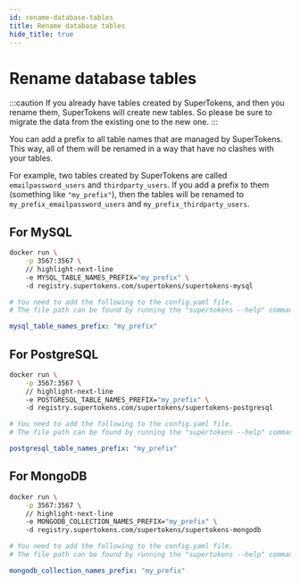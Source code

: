```yaml
---
id: rename-database-tables
title: Rename database tables
hide_title: true
---
```


<!-- COPY DOCS -->
<!-- ./community/database-setup/rename-database-tables.mdx -->


# Rename database tables 

:::caution
If you already have tables created by SuperTokens, and then you rename them, SuperTokens will create new tables. So please be sure to migrate the data from the existing one to the new one.
:::

You can add a prefix to all table names that are managed by SuperTokens. This way, all of them will be renamed in a way that have no clashes with your tables. 

For example, two tables created by SuperTokens are called `emailpassword_users` and `thirdparty_users`. If you add a prefix to them (something like `"my_prefix"`), then the tables will be renamed to `my_prefix_emailpassword_users` and `my_prefix_thirdparty_users`.

## For MySQL

<SelfHostedTabs>
<TabItem value="with-docker">

```bash
docker run \
    -p 3567:3567 \
    // highlight-next-line
    -e MYSQL_TABLE_NAMES_PREFIX="my_prefix" \ 
    -d registry.supertokens.com/supertokens/supertokens-mysql
```
</TabItem>

<TabItem value="without-docker">

```yaml
# You need to add the following to the config.yaml file.
# The file path can be found by running the "supertokens --help" command

mysql_table_names_prefix: "my_prefix"
```
</TabItem>
</SelfHostedTabs>

## For PostgreSQL

<SelfHostedTabs>
<TabItem value="with-docker">

```bash
docker run \
    -p 3567:3567 \
    // highlight-next-line
    -e POSTGRESQL_TABLE_NAMES_PREFIX="my_prefix" \ 
    -d registry.supertokens.com/supertokens/supertokens-postgresql
```
</TabItem>

<TabItem value="without-docker">

```yaml
# You need to add the following to the config.yaml file.
# The file path can be found by running the "supertokens --help" command

postgresql_table_names_prefix: "my_prefix"
```
</TabItem>
</SelfHostedTabs>

## For MongoDB

<SelfHostedTabs>
<TabItem value="with-docker">

```bash
docker run \
    -p 3567:3567 \
    // highlight-next-line
    -e MONGODB_COLLECTION_NAMES_PREFIX="my_prefix" \ 
    -d registry.supertokens.com/supertokens/supertokens-mongodb
```

</TabItem>

<TabItem value="without-docker">

```yaml
# You need to add the following to the config.yaml file.
# The file path can be found by running the "supertokens --help" command

mongodb_collection_names_prefix: "my_prefix"
```

</TabItem>
</SelfHostedTabs>

